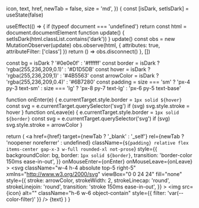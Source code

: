 
  icon,
  text,
  href,
  newTab = false,
  size = 'md',
}) {
  const [isDark, setIsDark] = useState(false)

  useEffect(() => {
    if (typeof document === 'undefined') return
    const html = document.documentElement
    function update() {
      setIsDark(html.classList.contains('dark'))
    }
    update()
    const obs = new MutationObserver(update)
    obs.observe(html, { attributes: true, attributeFilter: ['class'] })
    return () => obs.disconnect()
  }, [])

  const bg         = isDark ? '#0e0e0f'               : '#ffffff'
  const border     = isDark ? 'rgba(255,236,209,0.1)' : '#D1D5DB'
  const hover      = isDark ? 'rgba(255,236,209,1)'   : '#4B5563'
  const arrowColor = isDark ? 'rgba(255,236,209,0.4)' : '#6B7280'
  const padding    =
    size === 'sm' ? 'px-4 py-3 text-sm'
  : size === 'lg' ? 'px-8 py-7 text-lg'
  :                  'px-6 py-5 text-base'

  function onEnter(e) {
    e.currentTarget.style.border = `1px solid ${hover}`
    const svg = e.currentTarget.querySelector('svg')
    if (svg) svg.style.stroke = hover
  }
  function onLeave(e) {
    e.currentTarget.style.border = `1px solid ${border}`
    const svg = e.currentTarget.querySelector('svg')
    if (svg) svg.style.stroke = arrowColor
  }

  return (
    <a
      href={href}
      target={newTab ? '_blank' : '_self'}
      rel={newTab ? 'noopener noreferrer' : undefined}
      className={`${padding} relative flex items-center gap-x-3 w-full rounded-xl not-prose`}
      style={{
        backgroundColor: bg,
        border: `1px solid ${border}`,
        transition: 'border-color 150ms ease-in-out',
      }}
      onMouseEnter={onEnter}
      onMouseLeave={onLeave}
    >
      <svg
        className="w-4 h-4 absolute top-5 right-5"
        xmlns="http://www.w3.org/2000/svg"
        viewBox="0 0 24 24"
        fill="none"
        style={{
          stroke: arrowColor,
          strokeWidth: 2,
          strokeLinecap: 'round',
          strokeLinejoin: 'round',
          transition: 'stroke 150ms ease-in-out',
        }}
      >
        <path d="M7 7h10v10" />
        <path d="M7 17L17 7" />
      </svg>
      <img
        src={icon}
        alt=""
        className="h-6 w-6 object-contain"
        style={{ filter: 'var(--color-filter)' }}
      />
      <span className="not-prose font-semibold text-base">{text}</span>
    </a>
  )
}